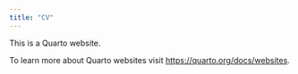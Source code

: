 ```yaml
---
title: "CV"
---
```


This is a Quarto website.

To learn more about Quarto websites visit <https://quarto.org/docs/websites>.
